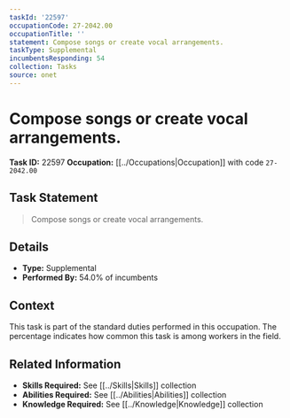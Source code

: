 ```yaml
---
taskId: '22597'
occupationCode: 27-2042.00
occupationTitle: ''
statement: Compose songs or create vocal arrangements.
taskType: Supplemental
incumbentsResponding: 54
collection: Tasks
source: onet
---
```

# Compose songs or create vocal arrangements.

**Task ID:** 22597
**Occupation:** [[../Occupations|Occupation]] with code `27-2042.00`

## Task Statement

> Compose songs or create vocal arrangements.

## Details

- **Type:** Supplemental
- **Performed By:** 54.0% of incumbents

## Context

This task is part of the standard duties performed in this occupation. The percentage indicates how common this task is among workers in the field.

## Related Information

- **Skills Required:** See [[../Skills|Skills]] collection
- **Abilities Required:** See [[../Abilities|Abilities]] collection
- **Knowledge Required:** See [[../Knowledge|Knowledge]] collection
